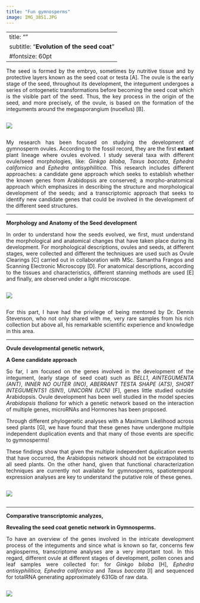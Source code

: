 ```yaml
---
title: "Fun gymnosperms"
image: IMG_3851.JPG
---
```


---
title: ""
subtitle: "**Evolution of the seed coat**"
#fontsize: 60pt
---

<div style="text-align: justify">

The seed is formed by the embryo, sometimes by nutritive tissue and by protective layers known as the seed coat or testa \[A\]. The ovule is the early stage of the seed, throughout its development, the integument undergoes a series of ontogenetic transformations before becoming the seed coat which is the visible part of the seed. Thus, the key process in the origin of the seed, and more precisely, of the ovule, is based on the formation of the integuments around the megasporangium (nucellus) \[B\].

::: column
![](FigureOvule-seed.tif){fig-align="center"}
:::

My research has been focused on studying the development of gymnosperm ovules. According to the fossil record, they are the first **extant** plant lineage where ovules evolved. I study several taxa with different ovule/seed morphologies, like: <i>Ginkgo biloba</i>, <i>Taxus baccata</i>, <i>Ephedra californica</i> and <i>Ephedra antisyphilitica</i>. This research includes different approaches: a candidate gene approach which seeks to establish whether the known genes from Arabidopsis are conserved; a morpho-anatomical approach which emphasizes in describing the structure and morphological development of the seeds; and a transcriptomic approach that seeks to identify new candidate genes that could be involved in the development of the different seed structures.

------------------------------------------------------------------------

**Morphology and Anatomy of the Seed development**

In order to understand how the seeds evolved, we first, must understand the morphological and anatomical changes that have taken place during its development. For morphological descriptions, ovules and seeds, at different stages, were collected and different the techniques are used such as Ovule Clearings \[C\] carried out in collaboration with MSc. Samantha Frangos and Scanning Electronic Microscopy \[D\]. For anatomical descriptions, according to the tissues and characteristics, different stanning methods are used \[E\] and finally, are observed under a light microscope.

::: column
![](Fig2.tif){fig-align="center"}
:::

For this part, I have had the privilege of being mentored by Dr. Dennis Stevenson, who not only shared with me, very rare samples from his rich collection but above all, his remarkable scientific experience and knowledge in this area.

------------------------------------------------------------------------

**Ovule developmental genetic network,**

**A Gene candidate approach**

So far, I am focused on the genes involved in the development of the integument, (early stage of seed coat) such as *BELL1*, *AINTEGUMENTA (ANT)*, *INNER NO OUTER (INO)*, *ABERRANT TESTA SHAPE (ATS)*, *SHORT INTEGUMENTS1* *(SIN1)*, *UNICORN (UCN)* \[F\], genes little studied outside Arabidopsis. Ovule development has been well studied in the model species *Arabidopsis thaliana* for which a genetic network based on the interaction of multiple genes, microRNAs and Hormones has been proposed.

Through different phylogenetic analyses with a Maximum Likelihood across seed plants \[G\], we have found that these genes have undergone multiple independent duplication events and that many of those events are specific to gymnosperms!

These findings show that given the multiple independent duplication events that have occurred, the Arabidopsis network should not be extrapolated to all seed plants. On the other hand, given that functional characterization techniques are currently not available for gymnosperms, spatiotemporal expression analyses are key to understand the putative role of these genes.

::: column
![](Fig3.tif){fig-align="center"}
:::

------------------------------------------------------------------------

**Comparative transcriptomic analyzes,**

**Revealing the seed coat genetic network in Gymnosperms.**

To have an overview of the genes involved in the intricate development process of the integuments and since what is known so far, concerns few angiosperms, transcriptome analyses are a very important tool. In this regard, different ovule at different stages of development, pollen cones and leaf samples were collected for: for *Ginkgo biloba* \[H\], *Ephedra antisyphilitica, Ephedra californica* and *Taxus baccata* \[I\] and sequenced for totalRNA generating approximately 631Gb of raw data.

::: column
![](Fig4.tif){fig-align="center"}
:::
